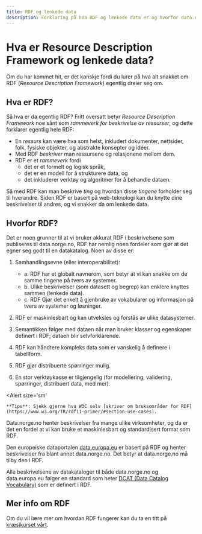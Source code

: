 ```yaml
---
title: RDF og lenkede data
description: Forklaring på hva RDF og lenkede data er og hvorfor data.norge.no bruker det.
---
```


# Hva er Resource Description Framework og lenkede data?

Om du har kommet hit, er det kanskje fordi du lurer på hva alt snakket om RDF (_Resource Description Framework_) egentlig dreier seg om.

## Hva er RDF?

Så hva er da egentlig RDF? Fritt oversatt betyr _Resource Description Framework_ noe sånt som _rammeverk for beskrivelse av ressurser_, og dette forklarer egentlig hele RDF:

- En _ressurs_ kan være hva som helst, inkludert dokumenter, nettsider, folk, fysiske objekter, og abstrakte konsepter og idéer.
- Med RDF _beskriver_ man ressursene og relasjonene mellom dem.
- RDF er et _rammeverk_ fordi
  - det er et formelt og logisk språk,
  - det er en modell for å strukturere data, og
  - det inkluderer verktøy og algoritmer for å behandle dataen.

Så med RDF kan man beskrive _ting_ og hvordan disse _tingene_ forholder seg til hverandre.
Siden RDF er basert på web-teknologi kan du knytte dine beskrivelser til andres, og vi snakker da om lenkede data.

## Hvorfor RDF?

Det er noen grunner til at vi bruker akkurat RDF i beskrivelsene som publiseres til data.norge.no,
RDF har nemlig noen fordeler som gjør at det egner seg godt til en datakatalog. Noen av disse er:

1. Samhandlingsevne (eller interoperabilitet):

   - a. RDF har et globalt navnerom, som betyr at vi kan snakke om de samme tingene på tvers av systemer.
   - b. Ulike beskrivelser (som datasett og begrep) kan enklere knyttes sammen (lenkede data).
   - c. RDF Gjør det enkelt å gjenbruke av vokabularer og informasjon på tvers av systemer og løsninger.

2. RDF er maskinlesbart og kan utveksles og forstås av ulike datasystemer.
3. Semantikken følger med dataen når man bruker klasser og egenskaper definert i RDF; dataen blir selvforklarende.
4. RDF kan håndtere kompleks data som er vanskelig å definere i tabellform.
5. RDF gjør distribuerte spørringer mulig.
6. En stor verktøykasse er tilgjengelig (for modellering, validering, spørringer, distribuert data, med mer).

<Alert
    size='sm'
>
    **Tips**: Sjekk gjerne hva W3C selv [skriver om bruksområder for RDF](https://www.w3.org/TR/rdf11-primer/#section-use-cases).
</Alert>

Data.norge.no henter beskrivelser fra mange ulike virksomheter, og da er det en fordel at vi kan bruke et maskinlesbart og standardisert format som RDF.

Den europeiske dataportalen [data.europa.eu](https://data.europa.eu) er basert på RDF og henter beskrivelser fra blant annet data.norge.no. Det betyr at data.norge.no må tilby den i RDF.

Alle beskrivelsene av datakataloger til både data.norge.no og data.europa.eu følger en standard som heter [DCAT (Data Catalog Vocabulary)](https://www.w3.org/TR/vocab-dcat-3/) som er definert i RDF.

## Mer info om RDF

Om du vil lære mer om hvordan RDF fungerer kan du ta en titt på [kræsjkurset vårt](/docs/tutorials/rdf-crash-course).

